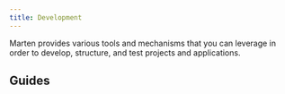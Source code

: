 ```yaml
---
title: Development
---
```



Marten provides various tools and mechanisms that you can leverage in order to develop, structure, and test projects and applications.

## Guides

<div className="row">
  <article key="settings" className="col col--6">
    <DocCard item={{type: "link", href: "./development/settings", label: "Settings", docId: "development/settings" }} />
  </article>
  <article key="applications" className="col col--6">
    <DocCard item={{type: "link", href: "./development/applications", label: "Applications", docId: "development/applications" }} />
  </article>
</div>
